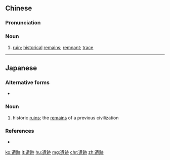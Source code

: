 {{also|遗迹}}
==Chinese==
{{zh-forms|s=遗迹|t2=遺蹟}}

===Pronunciation===
{{zh-pron
|m=yí跡
|c=wai4 zik1
|mn=qz:ûi-chiak/kh:ûi-jiah/xm,zz:î-chek
|cat=n
}}

===Noun===
{{zh-noun}}

# [[ruin]]; [[historical]] [[remains]]; [[remnant]]; [[trace]] {{zh-mw|個|處}}

----

==Japanese==
{{ja-kanjitab|い|せき|yomi=on}}

===Alternative forms===
* {{l|ja|遺蹟}}

===Noun===
{{ja-noun|いせき}}

# historic [[ruin]]s; the [[remain]]s of a previous civilization

===References===
* {{R:Shogakukan}}

[[ko:遺跡]]
[[it:遺跡]]
[[hu:遺跡]]
[[mg:遺跡]]
[[chr:遺跡]]
[[zh:遺跡]]